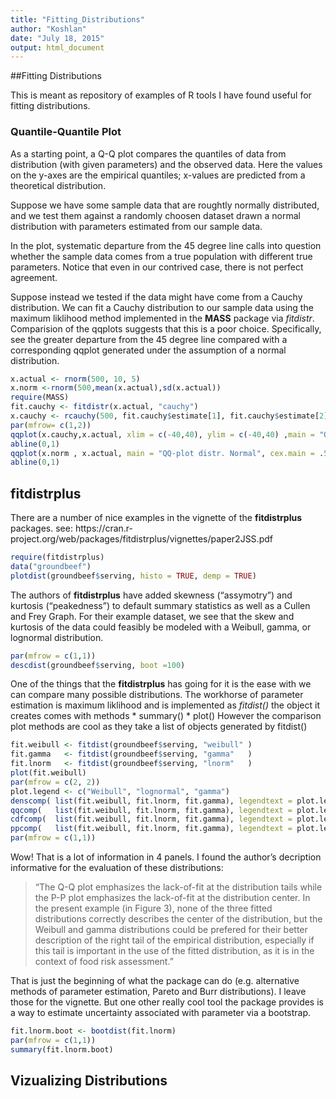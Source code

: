 ```yaml
---
title: "Fitting_Distributions"
author: "Koshlan"
date: "July 18, 2015"
output: html_document
---
```


##Fitting Distributions

This is meant as repository of examples of R tools I have found useful for fitting distributions.

### Quantile-Quantile Plot

As a starting point, a Q-Q plot compares the quantiles of data from distribution (with given parameters) and the observed data. 
Here the values on the y-axes are the empirical quantiles; x-values are predicted from a theoretical 
distribution. 

Suppose we have some sample data that are roughtly normally distributed, and we test them against
a randomly choosen dataset drawn a normal distribution with parameters estimated from our sample data.

In the plot, systematic departure from the 45 degree line calls into question whether the sample data 
comes from a true population with different true parameters. 
Notice that even in our contrived case, there is not perfect agreement.  

Suppose instead we tested if the data might have come from a Cauchy distribution. 
We can fit a Cauchy distribution to our sample data using the maximum liklihood method implemented
in the **MASS** package via *fitdistr*. Comparision of the qqplots suggests that 
this is a poor choice. Specifically, see the greater departure from the 45 degree line compared with a corresponding qqplot generated under the assumption of a normal distribution.

```r
x.actual <- rnorm(500, 10, 5)
x.norm <-rnorm(500,mean(x.actual),sd(x.actual))
require(MASS)
fit.cauchy <- fitdistr(x.actual, "cauchy")
x.cauchy <- rcauchy(500, fit.cauchy$estimate[1], fit.cauchy$estimate[2])
par(mfrow= c(1,2))
qqplot(x.cauchy,x.actual, xlim = c(-40,40), ylim = c(-40,40) ,main = "QQ-plot distr. Cauchy", cex.main =.5)
abline(0,1)
qqplot(x.norm , x.actual, main = "QQ-plot distr. Normal", cex.main = .5, xlim = c(-40,40), ylim = c(-40,40))
abline(0,1)
```

## fitdistrplus

There are a number of nice examples in the vignette of the **fitdistrplus** packages.
see: https://cran.r-project.org/web/packages/fitdistrplus/vignettes/paper2JSS.pdf


```r
require(fitdistrplus)
data("groundbeef")
plotdist(groundbeef$serving, histo = TRUE, demp = TRUE)
```

The authors of **fitdistrplus** have added skewness ("assymotry") and kurtosis ("peakedness") to default summary statistics as well as a Cullen and Frey Graph. For their example dataset, we see that the skew and kurtosis of the data could feasibly be modeled with a Weibull, gamma, or lognormal distribution.


```r
par(mfrow = c(1,1))
descdist(groundbeef$serving, boot =100)
```

One of the things that the **fitdistrplus** has going for it is the ease with we can compare many possible 
distributions. The workhorse of parameter estimation is maximum liklihood and is implemented as *fitdist()*
the object it creates comes with methods
* summary() 
* plot()
However the comparison plot methods are cool as they take a list of objects generated by fitdist()

```r
fit.weibull <- fitdist(groundbeef$serving, "weibull" )
fit.gamma   <- fitdist(groundbeef$serving, "gamma"   ) 
fit.lnorm   <- fitdist(groundbeef$serving, "lnorm"   )
plot(fit.weibull)
par(mfrow = c(2, 2))
plot.legend <- c("Weibull", "lognormal", "gamma")
denscomp( list(fit.weibull, fit.lnorm, fit.gamma), legendtext = plot.legend)
qqcomp(   list(fit.weibull, fit.lnorm, fit.gamma), legendtext = plot.legend)
cdfcomp(  list(fit.weibull, fit.lnorm, fit.gamma), legendtext = plot.legend)
ppcomp(   list(fit.weibull, fit.lnorm, fit.gamma), legendtext = plot.legend)
par(mfrow = c(1,1))
```

Wow! That is a lot of information in 4 panels. I found the author's decription informative for the evaluation of these distributions:

> "The Q-Q plot emphasizes the lack-of-fit at the distribution tails while the P-P plot emphasizes the lack-of-fit at the distribution center. In the present example (in Figure 3), none of the three fitted distributions correctly describes the center of the distribution, but the Weibull and gamma distributions could be prefered for their better description of the right tail of the empirical distribution, especially if this tail is important in the use of the fitted distribution, as it is in the context of food risk assessment."

That is just the beginning of what the package can do (e.g. alternative methods of parameter estimation, Pareto and Burr distributions). I leave those for the vignette. But one other really cool tool the 
package provides is a way to estimate uncertainty associated with parameter via a bootstrap.

```r
fit.lnorm.boot <- bootdist(fit.lnorm)
par(mfrow = c(1,1))
summary(fit.lnorm.boot)
```

## Vizualizing Distributions








